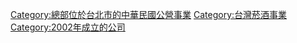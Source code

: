 {{DEFAULTSORT:TTL}}
[[Category:總部位於台北市的中華民國公營事業|Category:總部位於台北市的中華民國公營事業]]
[[Category:台灣菸酒事業|Category:台灣菸酒事業]]
[[Category:2002年成立的公司|Category:2002年成立的公司]]